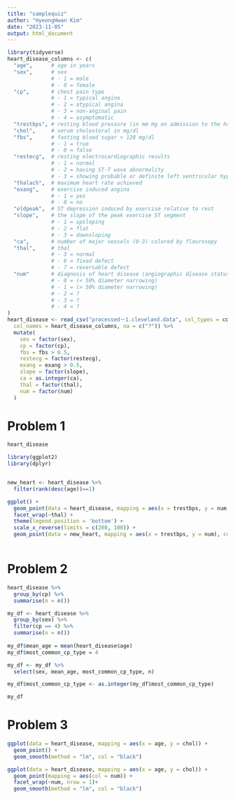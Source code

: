 ```yaml
---
title: "samplequiz"
author: "HyeongHwan Kim"
date: "2023-11-05"
output: html_document
---
```




```r
library(tidyverse)
heart_disease_columns <- c(
  "age",      # age in years
  "sex",      # sex
              # - 1 = male
              # - 0 = female
  "cp",       # chest pain type
              # - 1 = typical angina
              # - 2 = atypical angina
              # - 3 = non-anginal pain
              # - 4 = asymptomatic
  "trestbps", # resting blood pressure (in mm Hg on admission to the hospital)
  "chol",     # serum cholestoral in mg/dl
  "fbs",      # fasting blood sugar > 120 mg/dl
              # - 1 = true
              # - 0 = false
  "restecg",  # resting electrocardiographic results
              # - 1 = normal
              # - 2 = having ST-T wave abnormality
              # - 3 = showing probable or definite left ventricular hypertrophy
  "thalach",  # maximum heart rate achieved
  "exang",    # exercise induced angina
              # - 1 = yes
              # - 0 = no
  "oldpeak",  # ST depression induced by exercise relative to rest
  "slope",    # the slope of the peak exercise ST segment
              # - 1 = upsloping
              # - 2 = flat
              # - 3 = downsloping
  "ca",       # number of major vessels (0-3) colored by flourosopy
  "thal",     # thal
              # - 3 = normal
              # - 6 = fixed defect
              # - 7 = reversable defect
  "num"       # diagnosis of heart disease (angiographic disease status)
              # - 0 = (< 50% diameter narrowing)
              # - 1 = (> 50% diameter narrowing)
              # - 2 = ?
              # - 3 = ?
              # - 4 = ?
)
heart_disease <- read_csv("processed－1.cleveland.data", col_types = cols(),
  col_names = heart_disease_columns, na = c("?")) %>%
  mutate(
    sex = factor(sex),
    cp = factor(cp),
    fbs = fbs > 0.5,
    restecg = factor(restecg),
    exang = exang > 0.5,
    slope = factor(slope),
    ca = as.integer(ca),
    thal = factor(thal),
    num = factor(num)
  )
```

# Problem 1  

```r
heart_disease
```
```r
library(ggplot2)
library(dplyr)
```

```r

```


```r

new_heart <- heart_disease %>%
  filter(rank(desc(age))==1)

ggplot() +
  geom_point(data = heart_disease, mapping = aes(x = trestbps, y = num, col = cp)) +
  facet_wrap(~thal) +
  theme(legend.position = 'bottom') +
  scale_x_reverse(limits = c(200, 100)) +
  geom_point(data = new_heart, mapping = aes(x = trestbps, y = num), col = "black")
  
```
# Problem 2  

```r

heart_disease %>%
  group_by(cp) %>%
  summarise(n = n())
```

```r
my_df <- heart_disease %>%
  group_by(sex) %>%
  filter(cp == 4) %>%
  summarise(n = n())
  
my_df$mean_age = mean(heart_disease$age)
my_df$most_common_cp_type = 4

my_df <- my_df %>%
  select(sex, mean_age, most_common_cp_type, n)

my_df$most_common_cp_type <- as.integer(my_df$most_common_cp_type)

my_df
```

# Problem 3  

```r
ggplot(data = heart_disease, mapping = aes(x = age, y = chol)) +
  geom_point() +
  geom_smooth(method = "lm", col = "black")
```

```r
ggplot(data = heart_disease, mapping = aes(x = age, y = chol)) +
  geom_point(mapping = aes(col = num)) +
  facet_wrap(~num, nrow = 1)+
  geom_smooth(method = "lm", col = "black")
```

